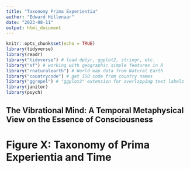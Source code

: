 ```yaml
---
title: "Taxonomy Prima Experientia"
author: "Edward Hillenaar"
date: "2023-08-11"
output: html_document
---
```


```r
knitr::opts_chunk$set(echo = TRUE)
library(tidyverse)
library(readr)
library("tidyverse") # load dplyr, ggplot2, stringr, etc.
library("sf") # working with geographic simple features in R
library("rnaturalearth") # World map data from Natural Earth
library("countrycode") # get ISO code from country names
library("ggrepel") # "ggplot2" extension for overlapping text labels
library(janitor)
library(psych)
```

## The Vibrational Mind: A Temporal Metaphysical View on the Essence of Consciousness

# Figure X: Taxonomy of Prima Experientia and Time


